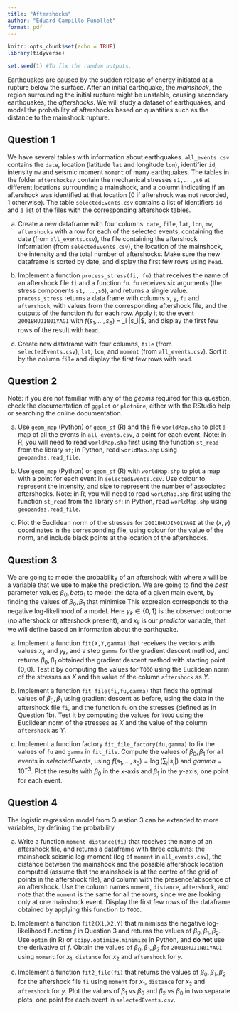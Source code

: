 ```yaml
---
title: "Aftershocks"
author: "Eduard Campillo-Funollet"
format: pdf
---
```


```r
knitr::opts_chunk$set(echo = TRUE)
library(tidyverse)

set.seed(1) #To fix the random outputs.
```

Earthquakes are caused by the sudden release of energy initiated at a rupture below the surface. After an initial earthquake, the _mainshock_, the region surrounding the initial rupture might be unstable, causing secondary earthquakes, the _aftershocks_. We will study a dataset of earthquakes, and model the probability of aftershocks based on quantities such as the distance to the mainshock rupture.

## Question 1

We have several tables with information about earthquakes. `all_events.csv` contains the `date`, location (latitude `lat` and longitude `lon`), identifier `id`, intensity `mw` and seismic moment `moment` of many earthquakes. The tables in the folder `aftershocks/` contain the mechanical stresses `s1,...,s6` at different locations surrounding a mainshock, and a column indicating if an aftershock was identified at that location (0 if aftershock was not recorded, 1 otherwise). The table `selectedEvents.csv` contains a list of identifiers `id` and a list of the files with the corresponding aftershock tables.

(a) Create a new dataframe with four columns: `date`, `file`, `lat`, `lon`, `mw`, `aftershocks` with a row for each of the selected events, containing the date (from `all_events.csv`), the file containing the aftershock information (from `selectedEvents.csv`), the location of the mainshock, the intensity and the total number of aftershocks. Make sure the new dataframe is sorted by date, and display the first few rows using `head`.

(b) Implement a function `process_stress(fi, fu)` that receives the name of an aftershock file `fi` and a function `fu`. `fu` receives six arguments (the stress components `s1,...,s6`), and returns a single value. `process_stress` returns a data frame with columns `x`, `y`, `fu` and `aftershock`, with values from the corresponding aftershock file, and the outputs of the function `fu` for each row. Apply it to the event `2001BHUJIN01YAGI` with $f(s_1,\ldots,s_6)$ = \sum_i |s_i|$, and display the first few rows of the result with `head`.

(c) Create new dataframe with four columns, `file` (from `selectedEvents.csv`), `lat`, `lon`, and `moment` (from `all_events.csv`). Sort it by the column `file` and display the first few rows with `head`.


## Question 2

Note: if you are not familiar with any of the _geoms_ required for this question, check the documentation of `ggplot` or `plotnine`, either with the RStudio help or searching the online documentation.

(a) Use `geom_map` (Python) or `geom_sf` (R) and the file `worldMap.shp` to plot a map of all the events in `all_events.csv`, a point for each event. Note: in R, you will need to read `worldMap.shp` first using the function `st_read` from the library `sf`; in Python, read `worldMap.shp` using `geopandas.read_file`.

(b) Use `geom_map` (Python) or `geom_sf` (R) with `worldMap.shp` to plot a map with a point for each event in `selectedEvents.csv`. Use colour to represent the intensity, and size to represent the number of associated aftershocks. Note: in R, you will need to read `worldMap.shp` first using the function `st_read` from the library `sf`; in Python, read `worldMap.shp` using `geopandas.read_file`.

(c) Plot the Euclidean norm of the stresses for `2001BHUJIN01YAGI` at the $(x,y)$ coordinates in the corresponding file, using colour for the value of the norm, and include black points at the location of the aftershocks.

## Question 3

We are going to model the probability of an aftershock with
\begin{equation}
p(x) = \frac{1}{1+ e^{-(\beta_0 + \beta_1 x)}},
\end{equation}
where $x$ will be a variable that we use to make the prediction. We are going to find the _best_ parameter values $\beta_0, beta_1$ to model the data of a given main event, by finding the values of $\beta_0,\beta_1$ that minimise
\begin{equation}
f(\beta_0,\beta_1) = \sum_k -y_k \log(p(x_k;\beta_0,\beta_1)) - (1-y_k)\log(1-p(x_k,\beta_0,\beta_1)).
\end{equation}
This expresion corresponds to the negative log-likelihood of a model. Here $y_k \in \{0,1\}$ is the observed outcome (no aftershock or aftershock present), and $x_k$ is our _predictor_ variable, that we will define based on information about the earthquake.

(a) Implement a function `fit(X,Y,gamma)` that receives the vectors with values $x_k$ and $y_k$, and a step `gamma` for the gradient descent method, and returns $\beta_0,\beta_1$ obtained the gradient descent method with starting point $(0,0)$. Test it by computing the values for `TODO` using the Euclidean norm of the stresses as $X$ and the value of the column `aftershock` as $Y$.

(b) Implement a function `fit_file(fi,fu,gamma)` that finds the optimal values of $\beta_0, \beta_1$ using gradient descent as before, using the data in the aftershock file `fi`, and the function `fu` on the stresses (defined as in Question 1b). Test it by computing the values for `TODO` using the Euclidean norm of the stresses as $X$ and the value of the column `aftershock` as $Y$.

(c) Implement a function factory `fit_file_factory(fu,gamma)` to fix the values of `fu` and `gamma` in `fit_file`. Compute the values of $\beta_0,\beta_1$ for all events in $selectedEvents$, using $f(s_1,\ldots,s_6) = \log(\sum_i |s_i|)$ and $gamma = 10^{-3}$. Plot the results with $\beta_0$ in the $x$-axis and $\beta_1$ in the $y$-axis, one point for each event.
 
## Question 4

The logistic regression model from Question 3 can be extended to more variables, by defining the probability
\begin{equation}
p(x) = \frac{1}{1+ e^{-(\beta_0 + \beta_1 x_1 + \beta_2 x_2)}}.
\end{equation}

(a) Write a function `moment_distance(fi)` that receives the name of an aftershock file, and returns a dataframe with three columns: the mainshock seismic log-moment (log of `moment` in `all_events.csv`), the distance between the mainshock and the possible aftershock location computed (assume that the mainshock is at the centre of the grid of points in the aftershock file), and column with the presence/abscence of an aftershock. Use the column names `moment`, `distance`, `aftershock`, and note that the `moment` is the same for all the rows, since we are looking only at one mainshock event. Display the first few rows of the dataframe obtained by applying this function to `TODO`. 

(b) Implement a function `fit2(X1,X2,Y)` that minimises the negative log-likelihood function $f$ in Question 3 and returns the values of $\beta_0,\beta_1,\beta_2$. Use `optim` (in R) or `scipy.optimize.minimize` in Python, and **do not** use the derivative of $f$. Obtain the values of $\beta_0,\beta_1,\beta_2$ for `2001BHUJIN01YAGI` using `moment` for $x_1$, `distance` for $x_2$ and `aftershock` for $y$.

(c) Implement a function `fit2_file(fi)` that returns the values of $\beta_0,\beta_1,\beta_2$ for the aftershock file `fi` using `moment` for $x_1$, `distance` for $x_2$ and `aftershock` for $y$. Plot the values of $\beta_1$ vs $\beta_0$ and $\beta_2$ vs $\beta_0$ in two separate plots, one point for each event in `selectedEvents.csv`.


